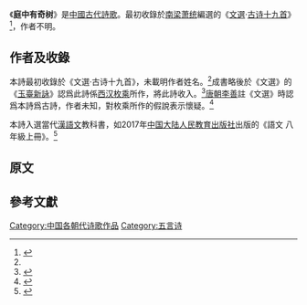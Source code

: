 《'''庭中有奇树'''》是[[古體詩|中國古代詩歌]]。最初收錄於[[梁_(南朝)|南梁]][[萧统|萧统]]編選的《[[文選|文選]]·[[古诗十九首|古诗十九首]]》<ref name="wenxuan">{{cite wikisource|title=庭中有奇樹|wslink=昭明文選/卷29|wslanguage=zh|editor=蕭統|volume=29}}</ref>，作者不明。

==作者及收錄==
本詩最初收錄於《文選·古诗十九首》，未載明作者姓名。<ref name="wenxuan" />成書略後於《文選》的《[[玉臺新詠|玉臺新詠]]》認爲此詩係[[西汉|西汉]][[枚乘|枚乘]]所作，將此詩收入{{單雙書號轉換|枚乘雜詩九首}}。<ref>{{cite wikisource|title=枚乘雜詩九首|wslink=玉臺新詠/01卷|wslanguage=zh|volume=1}}</ref>[[唐朝|唐朝]][[李善_(唐朝)|李善]]註《文選》時認爲本詩爲古詩，作者未知，對枚乘所作的假說表示懷疑。<ref>{{cite book |author=李善|title=文選集注|chapter=庭中有奇樹}}</ref>

本詩入選當代[[汉语|漢語文]]教科書，如2017年[[中国大陆|中国大陆]][[人民教育出版社|人民教育出版社]]出版的《語文 八年級上冊》。<ref>{{Cite book|title=语文 八年级上册|editor=温儒敏|publisher=人民教育出版社|year=2017-07|isbn=978-7-107-31931-0|location=北京市|pages=152}}</ref>

== 原文 ==
{{Poemquote|
庭中有奇树，绿叶发华滋。
攀条折其荣，将以遗所思。
馨香盈怀袖，路远莫致之。
此物何足贵？但感别经时。
}}

== 參考文獻 ==
<references />
{{wikisource}}

[[Category:中国各朝代诗歌作品|Category:中国各朝代诗歌作品]]
[[Category:五言诗|Category:五言诗]]